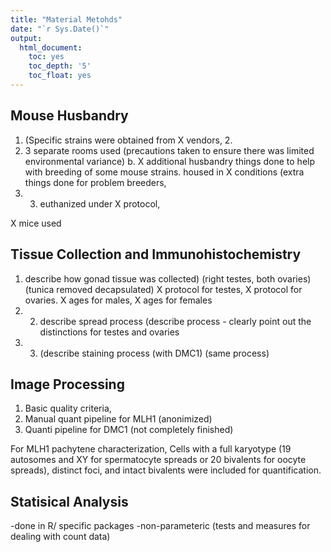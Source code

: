 ```yaml
---
title: "Material Metohds"
date: "`r Sys.Date()`"
output: 
  html_document:
    toc: yes
    toc_depth: '5'
    toc_float: yes
---
```





## Mouse Husbandry


1.	(Specific strains were obtained from X vendors, 2.
2.	3 separate rooms used (precautions taken to ensure there was limited environmental variance) b. X additional husbandry things done to help with breeding of some mouse strains. housed in X conditions (extra things done for problem breeders,
3.	3. euthanized under X protocol,

X mice used


## Tissue Collection and Immunohistochemistry

1.	describe how gonad tissue was collected)  (right testes, both ovaries) (tunica removed decapsulated)  X protocol for testes,   X protocol for ovaries.  X ages for males, X ages for females
2.	 2. describe spread process   (describe process - clearly point out the distinctions for testes and ovaries
3.	3. (describe staining process (with DMC1)  (same process)



## Image Processing

1.	Basic quality criteria,
2.	Manual quant pipeline for MLH1 (anonimized)
3.	Quanti pipeline for DMC1 (not completely finished)


For MLH1 pachytene characterization, Cells with a full karyotype (19 autosomes and XY for spermatocyte spreads or 20 bivalents for oocyte spreads), distinct foci, and intact bivalents were included for quantification.



## Statisical Analysis

-done in R/ specific packages
-non-parameteric  (tests and measures for dealing with count data)



